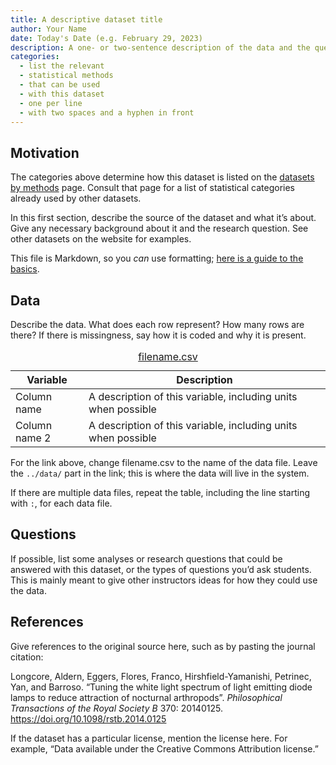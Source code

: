 ```yaml
---
title: A descriptive dataset title
author: Your Name
date: Today's Date (e.g. February 29, 2023)
description: A one- or two-sentence description of the data and the question to be answered using it.
categories:
  - list the relevant
  - statistical methods
  - that can be used
  - with this dataset
  - one per line
  - with two spaces and a hyphen in front
---
```


## Motivation

The categories above determine how this dataset is listed on the [datasets by
methods](http://rosmarus.refsmmat.com/data-repository/by-method.html) page.
Consult that page for a list of statistical categories already used by other
datasets.

In this first section, describe the source of the dataset and what it's about.
Give any necessary background about it and the research question. See other
datasets on the website for examples.

This file is Markdown, so you *can* use formatting; [here is a guide to the
basics](https://quarto.org/docs/authoring/markdown-basics.html).

## Data

Describe the data. What does each row represent? How many rows are there? If
there is missingness, say how it is coded and why it is present.

| Variable | Description |
|----|-------------|
| Column name | A description of this variable, including units when possible |
| Column name 2 | A description of this variable, including units when possible |

: [filename.csv](../data/filename.csv)

For the link above, change filename.csv to the name of the data file. Leave the
`../data/` part in the link; this is where the data will live in the system.

If there are multiple data files, repeat the table, including the line starting
with `:`, for each data file.

## Questions

If possible, list some analyses or research questions that could be answered
with this dataset, or the types of questions you'd ask students. This is mainly
meant to give other instructors ideas for how they could use the data.

## References

Give references to the original source here, such as by pasting the journal
citation:

Longcore, Aldern, Eggers, Flores, Franco, Hirshfield-Yamanishi, Petrinec, Yan,
and Barroso. “Tuning the white light spectrum of light emitting diode lamps to
reduce attraction of nocturnal arthropods”. *Philosophical Transactions of the
Royal Society B* 370: 20140125. <https://doi.org/10.1098/rstb.2014.0125>

If the dataset has a particular license, mention the license here. For example,
"Data available under the Creative Commons Attribution license."

